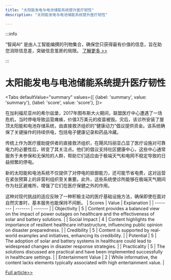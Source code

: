 ```yaml
---
title: "太阳能发电与电池储能系统提升医疗韧性"
description: "太阳能发电与电池储能系统提升医疗韧性"

---
```



:::info

“智闻AI“ 是由人工智能编撰的刊物集合，确保您只获得最有价值的信息，旨在助您消除信息差，突破信息茧房的局限。  [了解更多 >>](/zh-Hans/docs/guides)

:::

# 太阳能发电与电池储能系统提升医疗韧性


<Tabs
	defaultValue="summary"
	values={[
	{label: 'summary', value: 'summary'},
	{label: 'score', value: 'score'},
]}>
<TabItem value="summary">


在加利福尼亚州的希尔兹堡，2017年图布斯大火期间，联盟医疗中心遭遇了一场危机，当时停电导致运营瘫痪，价值3万美元的疫苗被毁。灾后，该诊所安装了屋顶太阳能和电池存储系统，由直接救济组织的“健康动力”倡议提供资金。该系统确保了关键操作的持续供电，包括电子健康记录和药品冷藏。

传统上作为医疗援助提供者的直接救济组织，在飓风玛丽亚凸显了医疗设施对可靠电力的必要性后，转变了其关注点。他们的倡议支持社区健康中心，这些中心通常服务于未参保和无保险的人群，帮助它们适应由于极端天气和电网不稳定导致的日益频繁的停电。

新的太阳能和电池系统不仅提供了对停电的抵御能力，还可能节省电费，这对运营在紧张预算上的非营利组织至关重要。此外，这些系统使诊所能够在极端天气期间作为社区避难所，增强了它们在医疗保健之外的作用。

这种对现代挑战的适应反映了一种积极主动的医疗基础设施方法，确保即使在面对自然灾害时，基本服务也能保持不间断。
</TabItem>
<TabItem value="score">
	| Scores     | Value   | Explanation |
	| -------- | ------- | ------- |
	| Objectivity  | 5    | Content provides a balanced view on the impact of power outages on healthcare and the effectiveness of solar and battery solutions.    |
	| Social Impact | 4     | Content highlights the importance of resilient healthcare infrastructure, influencing public opinion on disaster preparedness.    |
	| Credibility    | 5    | Content is supported by real-world examples and initiatives, enhancing its credibility.    |
	| Potential    | 5    | The adoption of solar and battery systems in healthcare could lead to widespread changes in disaster response strategies.    |
	| Practicality    | 5    | The solutions discussed are practical and have been implemented successfully in healthcare settings.    |
	| Entertainment Value    | 2    | While informative, the content lacks elements typically associated with high entertainment value.    |
</TabItem>
</Tabs>

[Full article>>](https://apnews.com/article/direct-relief-rooftop-solar-power-community-health-centers-21709fe36279d2c2f263ad965529ef85)
